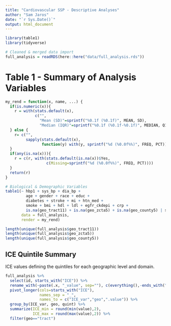 ```yaml
---
title: "Cardiovascular SSP - Descriptive Analyses"
author: "Sam Jaros"
date: "`r Sys.Date()`"
output: html_document
---
```


```r
library(table1)
library(tidyverse)

# Cleaned & merged data import
full_analysis = readRDS(here::here("data/full_analysis.rds"))
```

# Table 1 - Summary of Analysis Variables

```r
my_rend = function(x, name, ...) {
  if(is.numeric(x)){
    r = with(stats.default(x), 
             c("", 
               "Mean (SD)"=sprintf("%0.1f (%0.1f)", MEAN, SD),
               "Median (IQR)"=sprintf("%0.1f (%0.1f-%0.1f)", MEDIAN, Q1, Q3)))
  } else {
    r= c("", 
         sapply(stats.default(x), 
                function(y) with(y, sprintf("%d (%0.0f%%)", FREQ, PCT))))
  }
  if(any(is.na(x))){
    r = c(r, with(stats.default(is.na(x))$Yes,
                  c(Missing=sprintf("%d (%0.0f%%)", FREQ, PCT))))
  }
  return(r)
}

# Biological & Demographic Variables
table1(~ hbp1 + sys_bp + dia_bp + 
         age + gender + race + educ +
         diabetes + stroke + mi + htn_med +
         smoke + bmi + hdl + ldl + egfr_ckdepi + crp +
         is.na(geo_tract11) + is.na(geo_zcta5) + is.na(geo_county5) | study,
       data = full_analysis,
       render = my_rend)

length(unique(full_analysis$geo_tract11))
length(unique(full_analysis$geo_zcta5))
length(unique(full_analysis$geo_county5))
```

## ICE Quintile Summary

ICE values defining the quintiles for each geographic level and domain.

```r
full_analysis %>%
  select(id, starts_with("ICE")) %>%
  rename_with(~paste(.x, "_value", sep=""), c(everything(),-ends_with("_quint"),-id)) %>%
  pivot_longer(cols=starts_with("ICE"),
               names_sep = "_",
               names_to = c("ICE_var","geo",".value")) %>%
  group_by(ICE_var, geo, quint) %>%
  summarize(ICE_min = round(min(value),2),
            ICE_max = round(max(value),2)) %>%
  filter(geo=="tract")
```

